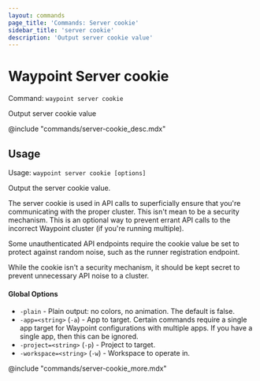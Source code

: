 ```yaml
---
layout: commands
page_title: 'Commands: Server cookie'
sidebar_title: 'server cookie'
description: 'Output server cookie value'
---
```


# Waypoint Server cookie

Command: `waypoint server cookie`

Output server cookie value

@include "commands/server-cookie_desc.mdx"

## Usage

Usage: `waypoint server cookie [options]`

Output the server cookie value.

The server cookie is used in API calls to superficially ensure that
you're communicating with the proper cluster. This isn't mean to be a
security mechanism. This is an optional way to prevent errant API calls
to the incorrect Waypoint cluster (if you're running multiple).

Some unauthenticated API endpoints require the cookie value be set to
protect against random noise, such as the runner registration endpoint.

While the cookie isn't a security mechanism, it should be kept secret
to prevent unnecessary API noise to a cluster.

#### Global Options

- `-plain` - Plain output: no colors, no animation. The default is false.
- `-app=<string>` (`-a`) - App to target. Certain commands require a single app target for Waypoint configurations with multiple apps. If you have a single app, then this can be ignored.
- `-project=<string>` (`-p`) - Project to target.
- `-workspace=<string>` (`-w`) - Workspace to operate in.

@include "commands/server-cookie_more.mdx"
